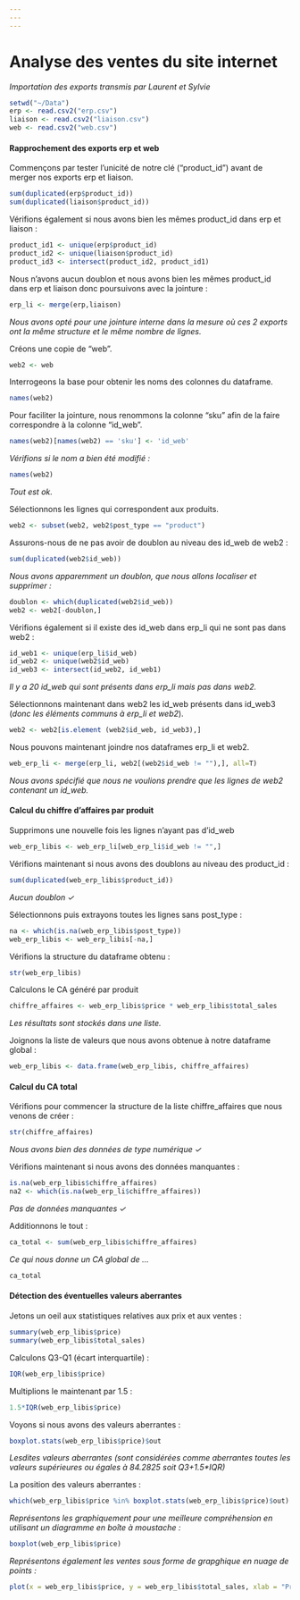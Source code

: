 ```yaml
---
---
---
```


# Analyse des ventes du site internet

*Importation des exports transmis par Laurent et Sylvie*

```r
setwd("~/Data")
erp <- read.csv2("erp.csv")
liaison <- read.csv2("liaison.csv")
web <- read.csv2("web.csv")
```

#### Rapprochement des exports erp et web

Commençons par tester l'unicité de notre clé ("product_id") avant de merger nos exports erp et liaison.

```r
sum(duplicated(erp$product_id))
sum(duplicated(liaison$product_id))
```

Vérifions également si nous avons bien les mêmes product_id dans erp et liaison :

```r
product_id1 <- unique(erp$product_id)
product_id2 <- unique(liaison$product_id) 
product_id3 <- intersect(product_id2, product_id1)
```

Nous n'avons aucun doublon et nous avons bien les mêmes product_id dans erp et liaison donc poursuivons avec la jointure :

```r
erp_li <- merge(erp,liaison)
```

*Nous avons opté pour une jointure interne dans la mesure où ces 2 exports ont la même structure et le même nombre de lignes.*

Créons une copie de "web".

```r
web2 <- web
```

Interrogeons la base pour obtenir les noms des colonnes du dataframe.

```r
names(web2)
```

Pour faciliter la jointure, nous renommons la colonne "sku" afin de la faire correspondre à la colonne "id_web".

```r
names(web2)[names(web2) == 'sku'] <- 'id_web'
```

*Vérifions si le nom a bien été modifié :*

```r
names(web2)
```

*Tout est ok.*

Sélectionnons les lignes qui correspondent aux produits.

```r
web2 <- subset(web2, web2$post_type == "product")
```

Assurons-nous de ne pas avoir de doublon au niveau des id_web de web2 :

```r
sum(duplicated(web2$id_web))
```

*Nous avons apparemment un doublon, que nous allons localiser et supprimer :*

```r
doublon <- which(duplicated(web2$id_web))
web2 <- web2[-doublon,]
```

Vérifions également si il existe des id_web dans erp_li qui ne sont pas dans web2 :

```r
id_web1 <- unique(erp_li$id_web)
id_web2 <- unique(web2$id_web) 
id_web3 <- intersect(id_web2, id_web1)
```

*Il y a 20 id_web qui sont présents dans erp_li mais pas dans web2.*

Sélectionnons maintenant dans web2 les id_web présents dans id_web3 (*donc les éléments communs à erp_li et web2*).

```r
web2 <- web2[is.element (web2$id_web, id_web3),]
```

Nous pouvons maintenant joindre nos dataframes erp_li et web2.

```r
web_erp_li <- merge(erp_li, web2[(web2$id_web != ""),], all=T)
```

*Nous avons spécifié que nous ne voulions prendre que les lignes de web2 contenant un id_web.*

#### Calcul du chiffre d'affaires par produit

Supprimons une nouvelle fois les lignes n'ayant pas d'id_web

```r
web_erp_libis <- web_erp_li[web_erp_li$id_web != "",]
```

Vérifions maintenant si nous avons des doublons au niveau des product_id :

```r
sum(duplicated(web_erp_libis$product_id))
```

*Aucun doublon ✓*

Sélectionnons puis extrayons toutes les lignes sans post_type :

```r
na <- which(is.na(web_erp_libis$post_type)) 
web_erp_libis <- web_erp_libis[-na,]
```

Vérifions la structure du dataframe obtenu :

```r
str(web_erp_libis)
```

Calculons le CA généré par produit

```r
chiffre_affaires <- web_erp_libis$price * web_erp_libis$total_sales
```

*Les résultats sont stockés dans une liste.*

Joignons la liste de valeurs que nous avons obtenue à notre dataframe global :

```r
web_erp_libis <- data.frame(web_erp_libis, chiffre_affaires)
```

#### Calcul du CA total

Vérifions pour commencer la structure de la liste chiffre_affaires que nous venons de créer :

```r
str(chiffre_affaires)
```

*Nous avons bien des données de type numérique ✓*

Vérifions maintenant si nous avons des données manquantes :

```r
is.na(web_erp_libis$chiffre_affaires)
na2 <- which(is.na(web_erp_li$chiffre_affaires))
```

*Pas de données manquantes ✓*

Additionnons le tout :

```r
ca_total <- sum(web_erp_libis$chiffre_affaires)
```

*Ce qui nous donne un CA global de ...*

```r
ca_total
```

#### Détection des éventuelles valeurs aberrantes

Jetons un oeil aux statistiques relatives aux prix et aux ventes :

```r
summary(web_erp_libis$price)
summary(web_erp_libis$total_sales)
```

Calculons Q3-Q1 (écart interquartile) :

```r
IQR(web_erp_libis$price)
```

Multiplions le maintenant par 1.5 :

```r
1.5*IQR(web_erp_libis$price)
```

Voyons si nous avons des valeurs aberrantes :

```r
boxplot.stats(web_erp_libis$price)$out
```

*Lesdites valeurs aberrantes (sont considérées comme aberrantes toutes les valeurs supérieures ou égales à 84.2825 soit Q3+1.5\*IQR)*

La position des valeurs aberrantes :

```r
which(web_erp_libis$price %in% boxplot.stats(web_erp_libis$price)$out)
```

*Représentons les graphiquement pour une meilleure compréhension en utilisant un diagramme en boîte à moustache :*

```r
boxplot(web_erp_libis$price)
```

*Représentons également les ventes sous forme de grapghique en nuage de points :*

```r
plot(x = web_erp_libis$price, y = web_erp_libis$total_sales, xlab = "Prix", ylab = "Nombre de ventes", xlim = c(5.20, 225.00), ylim = c(0, 96.000), main = "Nombre de ventes de bouteilles en fonction du prix")
```
